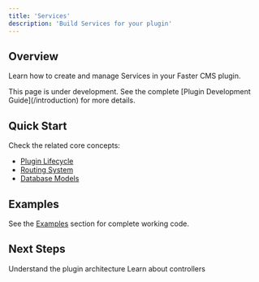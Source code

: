 ```yaml
---
title: 'Services'
description: 'Build Services for your plugin'
---
```


## Overview

Learn how to create and manage Services in your Faster CMS plugin.

<Note>
  This page is under development. See the complete [Plugin Development Guide](/introduction) for more details.
</Note>

## Quick Start

Check the related core concepts:
- [Plugin Lifecycle](/core-concepts/plugin-lifecycle)
- [Routing System](/core-concepts/routing-system)
- [Database Models](/core-concepts/database-models)

## Examples

See the [Examples](/examples) section for complete working code.

## Next Steps

<CardGroup cols={2}>
  <Card title="Architecture" href="/architecture">
    Understand the plugin architecture
  </Card>
  <Card title="Controllers" href="/building/controllers">
    Learn about controllers
  </Card>
</CardGroup>
